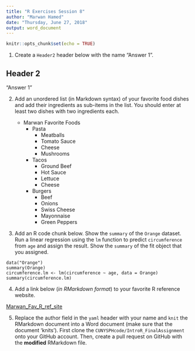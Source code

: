```yaml
---
title: "R Exercises Session 8"
author: "Marwan Hamed"
date: "Thursday, June 27, 2018"
output: word_document
---
```


```r
knitr::opts_chunk$set(echo = TRUE)
```

1. Create a `Header2` header below with the name "Answer 1".

## Header 2
"Answer 1"

2. Add an unordered list (in Markdown syntax) of your favorite food dishes and
add their ingredients as sub-items in the list. You should enter at least two
dishes with two ingredients each.
    
    * Marwan Favorite Foods
      + Pasta
        - Meatballs 
        - Tomato Sauce
        - Cheese 
        - Mushrooms
      + Tacos
        - Ground Beef
        - Hot Sauce
        - Lettuce
        - Cheese
      + Burgers
        - Beef 
        - Onions 
        - Swiss Cheese
        - Mayonnaise 
        - Green Peppers
        


    
3. Add an R code chunk below. Show the `summary` of the `Orange` dataset. Run a
linear regression using the `lm` function to predict `circumference` from `age`
and assign the result. Show the `summary` of the fit object that you assigned. 

```
data("Orange")
summary(Orange)
circumference.lm <- lm(circumference ~ age, data = Orange)
summary(circumference.lm)

```

4. Add a link below (_in RMarkdown format_) to your favorite R reference website.

[Marwan_Fav_R_ref_site](https://stackoverflow.com/)

5. Replace the author field in the `yaml` header with your name and `knit` the
RMarkdown document into a Word document (make sure that the document 'knits').
First clone the `CUNYSPHcode/IntroR_FinalAssignment` onto your GitHub account.
Then, create a pull request on GitHub with the **modified** RMarkdown file. 

